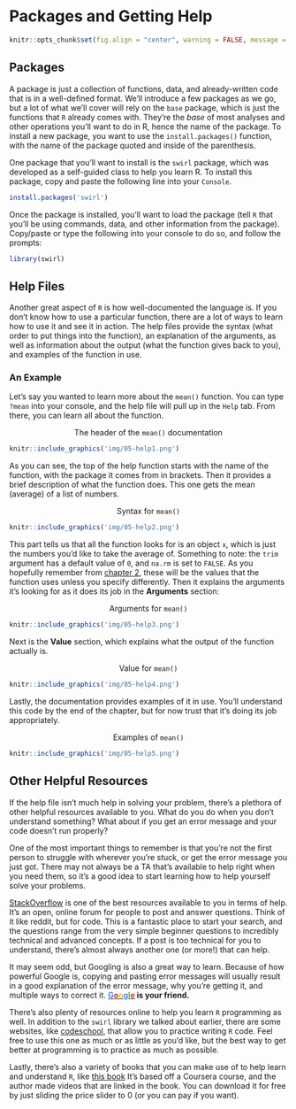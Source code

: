 # Packages and Getting Help

```r
knitr::opts_chunk$set(fig.align = "center", warning = FALSE, message = FALSE, cache = TRUE)
```

## Packages

A <span class = 'vocab'>package</span> is just a collection of functions, data, and already-written code that is in a well-defined format. We'll introduce a few packages as we go, but a lot of what we'll cover will rely on the `base` package, which is just the functions that `R` already comes with. They're the *base* of most analyses and other operations you'll want to do in R, hence the name of the package. To install a new package, you want to use the `install.packages()` function, with the name of the package quoted and inside of the parenthesis. 

One package that you'll want to install is the `swirl` package, which was developed as a self-guided class to help you learn R. To install this package, copy and paste the following line into your `Console`.

```r
install.packages('swirl')
```

Once the package is installed, you'll want to <span class = 'vocab'>load</span> the package (tell `R` that you'll be using commands, data, and other information from the package). Copy/paste or type the following into your console to do so, and follow the prompts:

```r
library(swirl)
```

## Help Files {#helpfiles}

Another great aspect of `R` is how well-documented the language is. If you don't know how to use a particular function, there are a lot of ways to learn how to use it and see it in action. The help files provide the <span class = 'vocab'>syntax</span> (what order to put things into the function), an explanation of the arguments, as well as information about the <span class = 'vocab'>output</span> (what the function gives back to you), and examples of the function in use.

### An Example {-}

Let's say you wanted to learn more about the `mean()` function. You can type `?mean` into your console, and the help file will pull up in the `Help` tab. From there, you can learn all about the function.

<div style = 'text-align: center'>The header of the `mean()` documentation</div>

```r
knitr::include_graphics('img/05-help1.png')
```

As you can see, the top of the help function starts with the name of the function, with the package it comes from in brackets. Then it provides a brief description of what the function does. This one gets the mean (average) of a list of numbers.

<div style = 'text-align: center'>Syntax for `mean()`</div>

```r
knitr::include_graphics('img/05-help2.png')
```

This part tells us that all the function looks for is an object `x`, which is just the numbers you'd like to take the average of. Something to note: the `trim` argument has a default value of `0`, and `na.rm` is set to `FALSE`. As you hopefully remember from <a href = 'functions-and-data-types.html#default-argument-note'>chapter 2</a>, these will be the values that the function uses unless you specify differently. Then it explains the arguments it's looking for as it does its job in the **Arguments** section:

<div style = 'text-align: center'>Arguments for `mean()`</div>

```r
knitr::include_graphics('img/05-help3.png')
```

Next is the **Value** section, which explains what the output of the function actually is.

<div style = 'text-align: center'>Value for `mean()`</div>

```r
knitr::include_graphics('img/05-help4.png')
```

Lastly, the documentation provides examples of it in use. You'll understand this code by the end of the chapter, but for now trust that it's doing its job appropriately.

<div style = 'text-align: center'>Examples of `mean()`</div>

```r
knitr::include_graphics('img/05-help5.png')
```

## Other Helpful Resources

If the help file isn't much help in solving your problem, there's a plethora of other helpful resources available to you. What do you do when you don't understand something? What about if you get an error message and your code doesn't run properly?

One of the most important things to remember is that you're not the first person to struggle with wherever you're stuck, or get the error message you just got. There may not always be a TA that's available to help right when you need them, so it's a good idea to start learning how to help yourself solve your problems.

[StackOverflow](https://stackoverflow.com/questions/tagged/r) is one of the best resources available to you in terms of help. It's an open, online forum for people to post and answer questions. Think of it like reddit, but for code. This is a fantastic place to start your search, and the questions range from the very simple beginner questions to incredibly technical and advanced concepts. If a post is too technical for you to understand, there's almost always another one (or more!) that can help.

It may seem odd, but Googling is also a great way to learn. Because of how powerful Google is, copying and pasting error messages will usually result in a good explanation of the error message, why you're getting it, and multiple ways to correct it. **[<span style = 'color:#4885ed'>G</span><span style = 'color:#db3236'>o</span><span style = 'color:#f4c20d'>o</span><span style = 'color:#4885ed'>g</span><span style = 'color:#3cba54'>l</span><span style = 'color:#db3236'>e</span>](www.google.com) is your friend.**

There's also plenty of resources online to help you learn `R` programming as well. In addition to the `swirl` library we talked about earlier, there are some websites, like [codeschool](http://tryr.codeschool.com/levels/1/challenges/1), that allow you to practice writing `R` code. Feel free to use this one as much or as little as you'd like, but the best way to get better at programming is to practice as much as possible.

Lastly, there's also a variety of books that you can make use of to help learn and understand `R`, like [this book](https://leanpub.com/rprogramming) It's based off a Coursera course, and the author made videos that are linked in the book. You can download it for free by just sliding the price slider to 0 (or you can pay if you want).
